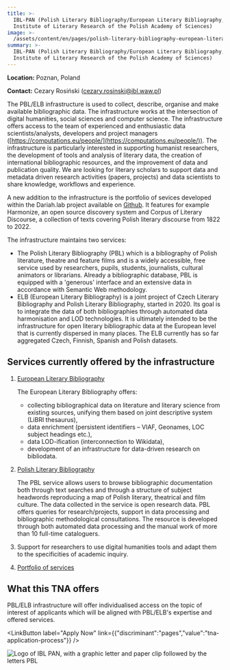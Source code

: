 ```yaml
---
title: >-
  IBL-PAN (Polish Literary Bibliography/European Literary Bibliography, The
  Institute of Literary Research of the Polish Academy of Sciences)
image: >-
  /assets/content/en/pages/polish-literary-bibliography-european-literary-bibliography-pbl-elb-the-institute-of-literary-research-of-the-polish-academy-of-sciences-poznan-poland/image.jpg
summary: >-
  IBL-PAN (Polish Literary Bibliography/European Literary Bibliography, The
  Institute of Literary Research of the Polish Academy of Sciences)
---
```

**Location:** Poznan, Poland

**Contact:** Cezary Rosiński ([cezary.rosinski@ibl.waw.pl](mailto:cezary.rosinski@ibl.waw.pl))

The PBL/ELB infrastructure is used to collect, describe, organise and make available bibliographic
data. The infrastructure works at the intersection of digital humanities, social sciences and
computer science. The infrastructure offers access to the team of experienced and enthusiastic data
scientists/analysts, developers and project managers
([https://computations.eu/people/](https://computations.eu/people/)). The infrastructure is
particularly interested in supporting humanist researchers, the development of tools and analysis of
literary data, the creation of international bibliographic resources, and the improvement of data
and publication quality. We are looking for literary scholars to support data and metadata driven
research activities (papers, projects) and data scientists to share knowledge, workflows and
experience.

A new addition to the infrastructure is the portfolio of sevices developed within the Dariah.lab
project available on [Github](https://github.com/CHC-Computations). It features for example
Harmonize, an open source discovery system and Corpus of Literary Discourse, a collection of texts
covering Polish literary discourse from 1822 to 2022.

The infrastructure maintains two services:

* The Polish Literary Bibliography (PBL) which is a bibliography of Polish literature, theatre and
  feature films and is a widely accessible, free service used by researchers, pupils, students,
  journalists, cultural animators or librarians. Already a bibliographic database, PBL is equipped
  with a 'generous' interface and an extensive data in accordance with Semantic Web methodology.
* ELB (European Literary Bibliography) is a joint project of Czech Literary Bibliography and Polish
  Literary Bibliography, started in 2020. Its goal is to integrate the data of both bibliographies
  through automated data harmonisation and LOD technologies. It is ultimately intended to be the
  infrastructure for open literary bibliographic data at the European level that is currently
  dispersed in many places. The ELB currently has so far aggregated Czech, Finnish, Spanish and
  Polish datasets.

## Services currently offered by the infrastructure

1. [European Literary Bibliography](http://literarybibliography.eu)

   The European Literary Bibliography offers:

   * collecting bibliographical data on literature and literary science from existing sources, unifying them based on joint descriptive system (LiBRI thesaurus),
   * data enrichment (persistent identifiers – VIAF, Geonames, LOC subject headings etc.),
   * data LOD-ification (interconnection to Wikidata),
   * development of an infrastructure for data-driven research on bibliodata.
2. [Polish Literary Bibliography](https://pbl.ibl.waw.pl)

   The PBL service allows users to browse bibliographic documentation both through text searches and
   through a structure of subject headwords reproducing a map of Polish literary, theatrical and
   film culture. The data collected in the service is open research data. PBL offers queries for
   research/projects, support in data processing and bibliographic methodological consultations. The
   resource is developed through both automated data processing and the manual work of more than 10
   full-time cataloguers.
3. Support for researchers to use digital humanities tools and adapt them to the specificities of
   academic inquiry.
4. [Portfolio of services](https://github.com/CHC-Computations)

## What this TNA offers

PBL/ELB infrastructure will offer individualised access on the topic of interest of applicants which
will be aligned with PBL/ELB's expertise and offered services.

<LinkButton label="Apply Now" link={{"discriminant":"pages","value":"tna-application-process"}} />

![Logo of IBL PAN, with a graphic letter and paper clip followed by the letters PBL ](/assets/content/en/pages/polish-literary-bibliography-european-literary-bibliography-pbl-elb-the-institute-of-literary-research-of-the-polish-academy-of-sciences-poznan-poland/logo.png)
